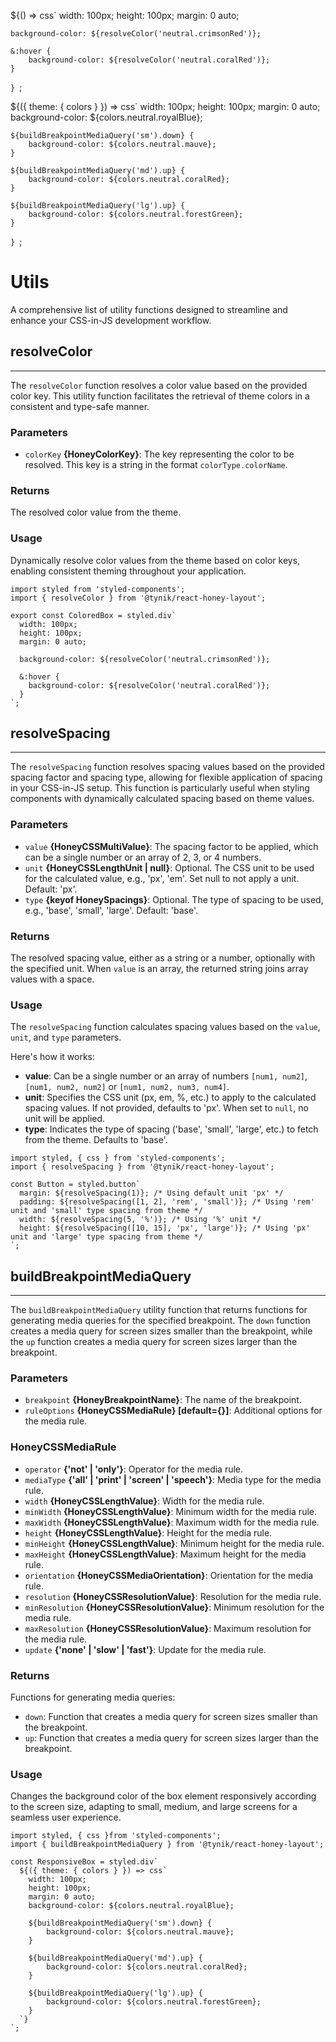 
  ${() => css`
    width: 100px;
    height: 100px;
    margin: 0 auto;

    background-color: ${resolveColor('neutral.crimsonRed')};

    &:hover {
        background-color: ${resolveColor('neutral.coralRed')};
    }
  `}
`;

  ${({ theme: { colors } }) => css`
    width: 100px;
    height: 100px;
    margin: 0 auto;
    background-color: ${colors.neutral.royalBlue};

    ${buildBreakpointMediaQuery('sm').down} {
        background-color: ${colors.neutral.mauve};
    }

    ${buildBreakpointMediaQuery('md').up} {
        background-color: ${colors.neutral.coralRed};
    }

    ${buildBreakpointMediaQuery('lg').up} {
        background-color: ${colors.neutral.forestGreen};
    }
  `}
`;

# Utils

A comprehensive list of utility functions designed to streamline and enhance your CSS-in-JS development workflow.

## resolveColor
---

The `resolveColor` function resolves a color value based on the provided color key. This utility function facilitates the retrieval of theme colors in a consistent and type-safe manner.

### Parameters

- `colorKey` **\{HoneyColorKey\}**: The key representing the color to be resolved. This key is a string in the format `colorType.colorName`.

### Returns

The resolved color value from the theme.

### Usage

Dynamically resolve color values from the theme based on color keys, enabling consistent theming throughout your application.

<ColoredBox/>

```tsx
import styled from 'styled-components';
import { resolveColor } from '@tynik/react-honey-layout';

export const ColoredBox = styled.div`
  width: 100px;
  height: 100px;
  margin: 0 auto;

  background-color: ${resolveColor('neutral.crimsonRed')};

  &:hover {
    background-color: ${resolveColor('neutral.coralRed')};
  }
`;
```

## resolveSpacing
---

The `resolveSpacing` function resolves spacing values based on the provided spacing factor and spacing type, allowing for flexible application of spacing in your CSS-in-JS setup.
This function is particularly useful when styling components with dynamically calculated spacing based on theme values.

### Parameters

- `value` **\{HoneyCSSMultiValue\}**: The spacing factor to be applied, which can be a single number or an array of 2, 3, or 4 numbers.
- `unit` **\{HoneyCSSLengthUnit | null\}**: Optional. The CSS unit to be used for the calculated value, e.g., 'px', 'em'. Set null to not apply a unit. Default: 'px'.
- `type` **\{keyof HoneySpacings\}**: Optional. The type of spacing to be used, e.g., 'base', 'small', 'large'. Default: 'base'.

### Returns

The resolved spacing value, either as a string or a number, optionally with the specified unit. When `value` is an array, the returned string joins array values with a space.

### Usage

The `resolveSpacing` function calculates spacing values based on the `value`, `unit`, and `type` parameters.

Here's how it works:

* **value**: Can be a single number or an array of numbers `[num1, num2]`, `[num1, num2, num2]` or `[num1, num2, num3, num4]`.
* **unit**: Specifies the CSS unit (px, em, %, etc.) to apply to the calculated spacing values. If not provided, defaults to 'px'. When set to `null`, no unit will be applied.
* **type**: Indicates the type of spacing ('base', 'small', 'large', etc.) to fetch from the theme. Defaults to 'base'.

```tsx
import styled, { css } from 'styled-components';
import { resolveSpacing } from '@tynik/react-honey-layout';

const Button = styled.button`
  margin: ${resolveSpacing(1)}; /* Using default unit 'px' */
  padding: ${resolveSpacing([1, 2], 'rem', 'small')}; /* Using 'rem' unit and 'small' type spacing from theme */
  width: ${resolveSpacing(5, '%')}; /* Using '%' unit */
  height: ${resolveSpacing([10, 15], 'px', 'large')}; /* Using 'px' unit and 'large' type spacing from theme */
`;
```

## buildBreakpointMediaQuery
---

The `buildBreakpointMediaQuery` utility function that returns functions for generating media queries for the specified breakpoint. The `down` function creates a media query for screen sizes smaller than the breakpoint, while the `up` function creates a media query for screen sizes larger than the breakpoint.

### Parameters

- `breakpoint` **\{HoneyBreakpointName\}**: The name of the breakpoint.
- `ruleOptions` **\{HoneyCSSMediaRule\} [default={}]**: Additional options for the media rule.

### HoneyCSSMediaRule

- `operator` **\{'not' | 'only'\}**: Operator for the media rule.
- `mediaType` **\{'all' | 'print' | 'screen' | 'speech'\}**: Media type for the media rule.
- `width` **\{HoneyCSSLengthValue\}**: Width for the media rule.
- `minWidth` **\{HoneyCSSLengthValue\}**: Minimum width for the media rule.
- `maxWidth` **\{HoneyCSSLengthValue\}**: Maximum width for the media rule.
- `height` **\{HoneyCSSLengthValue\}**: Height for the media rule.
- `minHeight` **\{HoneyCSSLengthValue\}**: Minimum height for the media rule.
- `maxHeight` **\{HoneyCSSLengthValue\}**: Maximum height for the media rule.
- `orientation` **\{HoneyCSSMediaOrientation\}**: Orientation for the media rule.
- `resolution` **\{HoneyCSSResolutionValue\}**: Resolution for the media rule.
- `minResolution` **\{HoneyCSSResolutionValue\}**: Minimum resolution for the media rule.
- `maxResolution` **\{HoneyCSSResolutionValue\}**: Maximum resolution for the media rule.
- `update` **\{'none' | 'slow' | 'fast'\}**: Update for the media rule.

### Returns

Functions for generating media queries:

- `down`: Function that creates a media query for screen sizes smaller than the breakpoint.
- `up`: Function that creates a media query for screen sizes larger than the breakpoint.

### Usage

Changes the background color of the box element responsively according to the screen size, adapting to small, medium, and large screens for a seamless user experience.

<ResponsiveBox/>

```tsx
import styled, { css }from 'styled-components';
import { buildBreakpointMediaQuery } from '@tynik/react-honey-layout';

const ResponsiveBox = styled.div`
  ${({ theme: { colors } }) => css`
    width: 100px;
    height: 100px;
    margin: 0 auto;
    background-color: ${colors.neutral.royalBlue};

    ${buildBreakpointMediaQuery('sm').down} {
        background-color: ${colors.neutral.mauve};
    }

    ${buildBreakpointMediaQuery('md').up} {
        background-color: ${colors.neutral.coralRed};
    }

    ${buildBreakpointMediaQuery('lg').up} {
        background-color: ${colors.neutral.forestGreen};
    }
  `}
`;
```